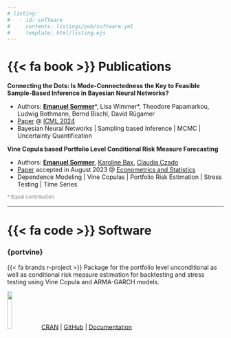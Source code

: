 ```yaml
---
# listing:
#   - id: software
#     contents: listings/pub/software.yml
#     template: html/listing.ejs
---
```


# {{< fa book >}} Publications

**Connecting the Dots: Is Mode-Connectedness the Key to Feasible Sample-Based Inference in Bayesian Neural Networks?**

- Authors: [**Emanuel Sommer**](../about/index.qmd)\*, Lisa Wimmer\*, Theodore Papamarkou, Ludwig Bothmann, Bernd Bischl, David Rügamer
- [Paper](https://proceedings.mlr.press/v235/sommer24a.html) \@ [ICML 2024](https://icml.cc/)
- Bayesian Neural Networks \| Sampling based Inference \| MCMC \| Uncertainty Quantification

**Vine Copula based Portfolio Level Conditional Risk Measure Forecasting**

- Authors: [**Emanuel Sommer**](../about/index.qmd), [Karoline Bax](https://www.karolinebax.com/), [Claudia Czado](https://www.math.cit.tum.de/math/personen/professuren/czado-claudia/)
- [Paper](https://doi.org/10.1016/j.ecosta.2023.08.002) accepted in August 2023 \@ [Econometrics and Statistics](https://www.sciencedirect.com/journal/econometrics-and-statistics)
- Dependence Modeling \| Vine Copulas \| Portfolio Risk Estimation \| Stress Testing \| Time Series 


<span style="font-size: smaller; color: grey;">* Equal contribution</span>

------------------------------------------------------------------------

# {{< fa code >}} Software

### {portvine} 

{{< fa brands r-project >}} Package for the portfolio level unconditional as well as conditional risk measure estimation for backtesting and stress testing using Vine Copula and ARMA-GARCH models.

![](../images/projects/portvine_logo.png){fig-align="left" width="15%"}
[CRAN](https://cloud.r-project.org/package=portvine) \| [GitHub](https://github.com/EmanuelSommer/portvine) \| [Documentation](https://emanuelsommer.github.io/portvine/)

<!-- :::{#software} -->

<!-- ::: -->
